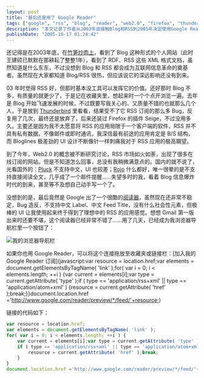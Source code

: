 ```yaml
---
layout: post
title: "最后还是用了 Google Reader"
tags: ["google", "rss", "blog", "reader", "web2.0", "firefox", "thunderbird", "bloglines", "gmail", "xml"]
description: "本文记录了作者从2003年底接触Blog和RSS到2005年决定使用Google Reader的历程。作者分享了自己尝试各种RSS阅读工具的经历，包括Thunderbird、Firefox插件Seige以及在线订阅服务如Pluck和Rojo，但都不尽如人意。最终，Google推出的Reader虽然仍有不足，但其出色的用户界面使作者获得了理想中的RSS应用体验。文章还提供了一个JavaScript代码，可以将当前浏览的网页添加到Google Reader订阅中。"
publishDate: "2005-10-17 01:24:42"
---
```


还记得是在2003年底，在[竹笋炒肉上](http://hedong.3322.org/)，看到了 Blog 这种形式的个人网站（此时王建硕已默默在那耕耘了整整1年），看到了 RDF、RSS 这些 XML 格式文档，虽然知道是什么东东，不过没想到 Blog 和 RSS 都会成为互联网信息革命的奠基者。虽然现在大家都知道 Blog/RSS 很热，但应该说它的深远影响还没有到来。

03 年时觉得 RSS 好，但那时基本没工具可以发挥它的价值。还好那时 Blog 不多，有质量的就更少了，于是记在收藏夹里，想起来时一个个点开浏览一遍。去年是 Blog 开始飞速发展的时候，不过既要写我关心的、又质量不错的也就那么几个人，于是放到 [Thunderbird](http://www.mozilla.org/products/thunderbird/) 里看看，结果受不了它 RSS 订阅的那么多 Bug，反复用了几次，最终还是放弃了，后来还装过 Firefox 的插件 Seige，不过没用多久。主要还是因为我不太愿意将 RSS 的应用局限于一个客户端的软件，RSS 并不具有私有数据，不像邮件或即时通讯，我深信最有前途的应用肯定是 B/S 结构，而 Bloglines 极差劲的 UI 设计不断像针一样刺痛我对于 RSS 应用的极高期望。

到了今年，Web2.0 的概念被不断研究讨论，RSS 市场如火如荼，出现了很多在线订阅的网站。但是不知道怎么回事，总没有我稍微满意点的。国内的就不说了，光看国外的：[Pluck](http://www.pluck.com/) 不支持中文，UI 也较差；[Rojo](http://www.rojo.com/) 什么都好，唯一很晕的是不支持直接阅读全文，几乎成了一个邮件提醒……失望多时的我，看着 Blog 信息爆炸时代的到来，甚至等不及想自己动手写一个了。

没想到的是，最后竟然是 Google 出了一个很酷的[阅读器](http://www.google.com/reader/)，虽然现在还非常不稳定，Bug 造反，不支持中文 Label、中文 Feed Title，没有什么社会性元素，但极棒的 UI 让我使用起来终于得到了理想中的 RSS 的应用感觉。想想 Gmail 第一版出来时还要不堪，这个阅读器已经非常不错了……用了几天，已经成为我浏览器导航栏里一个按钮了：

![我的浏览器导航栏](http://static.flickr.com/33/53070326_e5b3714508_o.png)

如果你也用 Google Reader，可以将这个连接拖放至收藏夹或链接栏：[加入我的 Google Reader 订阅](javascript:var resource = location.href;var elements = document.getElementsByTagName( 'link' );for( var i = 0; i < elements.length; ++i ) {var current = elements[i];var type = current.getAttribute( 'type' );if ( type == 'application/rss+xml' || type == 'application/atom+xml' ) {resource = current.getAttribute( 'href' );break;}}document.location.href ='http://www.google.com/reader/preview/*/feed/'+resource;)

链接的代码如下：

```javascript
var resource = location.href;
var elements = document.getElementsByTagName( 'link' );
for( var i = 0; i < elements.length; ++i ) {
    var current = elements[i];var type = current.getAttribute( 'type' );
    if ( type == 'application/rss+xml' || type == 'application/atom+xml' ) {
        resource = current.getAttribute( 'href' );break;
    }
}
document.location.href ='http://www.google.com/reader/preview/*/feed/'+resource;
```